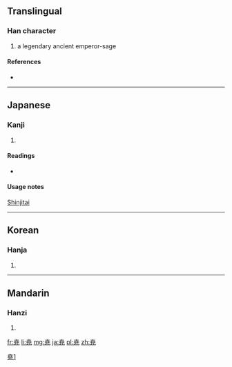 {{also|堯|尧}}
==Translingual==

===Han character===
{{Han char|rn=43|rad=尢|as=05|sn=8|four=|canj=十廿竹山 (JTHU)}}

# a legendary ancient emperor-sage

====References====
* {{Han ref|kx=0125.171|hdz=10553.021|uh=5C2D|ud=23597}}

----

==Japanese==

===Kanji===
{{ja-kanji|grade=|rs=尢05}}

# {{defn|Japanese|sort=尢05}}

====Readings====
* {{ja-readings|on=[[ぎょう]] (gyō)|kun=[[たかい]] (takai)}}

====Usage notes====
[[shinjitai|Shinjitai]]

----

==Korean==

===Hanja===
{{ko-hanja|hangeul=요|rv=yo|mr=yo}}

# {{defn|Korean|sort=尢05}}

----

==Mandarin==

===Hanzi===
{{cmn-hanzi|pin=[[yáo]] ([[yao2]])|wg=yao<sup>2</sup>}}

# {{defn|Mandarin|sort=尢05}}

[[Category:CJKV characters simplified differently in Japan and China|堯1]]

[[fr:尭]]
[[li:尭]]
[[mg:尭]]
[[ja:尭]]
[[pl:尭]]
[[zh:尭]]